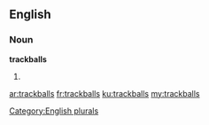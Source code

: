 ==English==

===Noun===
'''trackballs'''

# {{plural of|trackball}}

[[Category:English plurals]]

[[ar:trackballs]]
[[fr:trackballs]]
[[ku:trackballs]]
[[my:trackballs]]